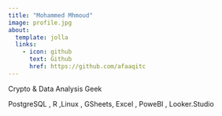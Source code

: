```yaml
---
title: "Mohammed Mhmoud"
image: profile.jpg
about:
  template: jolla
  links:
    - icon: github
      text: Github
      href: https://github.com/afaaqitc 
---
```


Crypto & Data Analysis Geek

PostgreSQL , R ,Linux , GSheets, Excel , PoweBI , Looker.Studio
